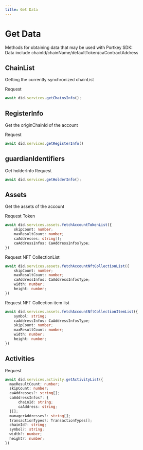 ```yaml
---
title: Get Data
---
```


# Get Data

Methods for obtaining data that may be used with Portkey SDK:  
Data include chainId/chainName/defaultToken/caContractAddress

## ChainList

Getting the currently synchronized chainList

Request

```typescript
await did.services.getChainsInfo();
```

## RegisterInfo

Get the originChainId of the account

Request

```typescript
await did.services.getRegisterInfo()
```

## guardianIdentifiers

Get holderInfo
Request

```typescript
await did.services.getHolderInfo();
```

## Assets

Get the assets of the account

Request Token

```typescript
await did.services.assets.fetchAccountTokenList({
    skipCount: number;
    maxResultCount: number;
    caAddresses: string[];
    caAddressInfos: CaAddressInfosType;
})
```

Request NFT CollectionList

```typescript
await did.services.assets.fetchAccountNftCollectionList({
    skipCount: number;
    maxResultCount: number;
    caAddressInfos: CaAddressInfosType;
    width: number;
    height: number;
})

```

Request NFT Collection item list

```typescript
await did.services.assets.fetchAccountNftCollectionItemList({
    symbol: string;
    caAddressInfos: CaAddressInfosType;
    skipCount: number;
    maxResultCount: number;
    width: number;
    height: number;
})
```

## Activities

Request

```typescript
await did.services.activity.getActivityList({
  maxResultCount: number;
  skipCount: number;
  caAddresses?: string[];
  caAddressInfos?: {
      chainId: string;
      caAddress: string;
  }[];
  managerAddresses?: string[];
  transactionTypes?: TransactionTypes[];
  chainId?: string;
  symbol?: string;
  width?: number;
  height?: number;
})
```
